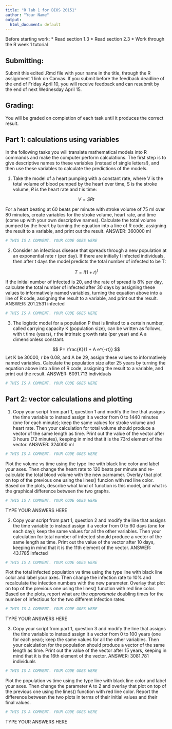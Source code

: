 ```yaml
---
title: "R lab 1 for BIOS 20151"
author: "Your Name"
output:
  html_document: default
---
```


Before starting work:
* Read section 1.3 
* Read section 2.3
* Work through the R week 1 tutorial


## Submitting:
Submit this edited .Rmd file with your name in the title, through the R assignment 1 link on Canvas. If you submit before the feedback deadline of the end of Friday April 10, you will receive feedback and can resubmit by the end of next Wednesday April 15. 


## Grading:
You will be graded on completion of each task until it produces the correct result. 


##  Part 1: calculations using variables

In the following tasks you will translate mathematical models into R commands and make the computer perform calculations. The first step is to give descriptive names to these variables (instead of single letters!), and then use these variables to calculate the predictions of the models.


1. Take the model of a heart pumping with a constant rate, where V is the total volume of blood pumped by the heart over time, S is the stroke volume, $R$ is the heart rate and $t$ is time:


$$ 
V = SRt
$$ 


For a heart beating at 60 beats per minute with stroke volume of 75 ml over 80 minutes, create variables for the stroke volume, heart rate, and time (come up with your own descriptive names). Calculate the total volume pumped by the heart by turning the equation into a line of R code, assigning the result to a variable, and print out the result. ANSWER: 360000 ml

```r
# THIS IS A COMMENT. YOUR CODE GOES HERE 
```


2. Consider an infectious disease that spreads through a new population at an exponential rate r (per day). If there are initially I infected individuals, then after t days the model predicts the total number of infected to be T:

$$ 
T = I(1+r)^t
$$

If the initial number of infected is 20, and the rate of spread is 8% per day, calculate the total number of infected after 30 days by assigning these values to informatively named variables,  turning the equation above into a line of R code,  assigning the result to a variable, and print out the result. ANSWER: 201.2531 infected

```r
# THIS IS A COMMENT. YOUR CODE GOES HERE 
```


3. The logistic model for a population P that is limited to a certain number, called carrying capacity K (population size), can be written as follows, with t time (years), r the intrinsic growth rate (per year) and A a dimensionless constant.

$$
P= \frac{K}{1 + A e^{-rt}}
$$
Let K be 30000, r be 0.08, and A be 29, assign these values to informatively named variables. Calculate the population size after 25 years by turning the equation above into a line of R code,  assigning the result to a variable, and print out the result. ANSWER: 6091.713 individuals


```r
# THIS IS A COMMENT. YOUR CODE GOES HERE 
```



## Part 2: vector calculations and plotting

1. Copy your script from part 1, question 1 and modify the line that assigns the time variable to instead assign it a vector from 0 to 1440 minutes (one for each minute); keep the same values for stroke volume and heart rate. Then your calculation for total volume should produce a vector of the same length as time. Print out the value of the vector after 3 hours (72 minutes), keeping in mind that it is the 73rd element of the vector. ANSWER: 324000 ml

```r
# THIS IS A COMMENT. YOUR CODE GOES HERE 
```

Plot the volume vs time using the type line with black line color and label your axes. Then change the heart rate to 120 beats per minute and re-calculate the total blood volume with the new parmamer. Overlay that plot on top of the previous one using the lines() funcion with red line color. Based on the plots, describe what kind of function is this model, and what is the graphical difference between the two graphs.

```r
# THIS IS A COMMENT. YOUR CODE GOES HERE 
```

TYPE YOUR ANSWERS HERE

2. Copy your script from part 1, question 2 and modify the line that assigns the time variable to instead assign it a vector from 0 to 60 days (one for each day); keep the same values for all the other variables. Then your calculation for total number of infected should produce a vector of the same length as time. Print out the value of the vector after 10 days, keeping in mind that it is the 11th element of the vector. ANSWER: 43.1785 infected

```r
# THIS IS A COMMENT. YOUR CODE GOES HERE 
```


Plot the total infected population vs time using the type line with black line color and label your axes. Then change the infection rate to 10% and recalculate the infection numbers with the new parameter. Overlay that plot on top of the previous one using the lines() function with red line color. Based on the plots, report what are the *approximate* doubling times for the number of infectious for the two different infection rates.

```r
# THIS IS A COMMENT. YOUR CODE GOES HERE 
```

TYPE YOUR ANSWERS HERE

3. Copy your script from part 1, question 3 and modify the line that assigns the time variable to instead assign it a vector from 0 to 100 years (one for each year); keep the same values for all the other variables. Then your calculation for the population should produce a vector of the same length as time. Print out the value of the vector after 15 years, keeping in mind that it is the 16th element of the vector. ANSWER: 3081.781 individuals

```r
# THIS IS A COMMENT. YOUR CODE GOES HERE 
```

Plot the population vs time using the type line with black line color and label your axes. Then change the parameter A to 2 and overlay that plot on top of the previous one using the lines() function with red line color. Report the difference between the two plots in terms of  their initial values and their final values.

```r
# THIS IS A COMMENT. YOUR CODE GOES HERE 
```

TYPE YOUR ANSWERS HERE
